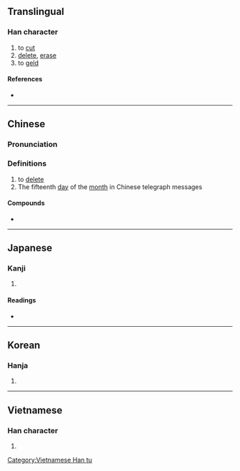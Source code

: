 {{character info/new}}
{{also|删}}
==Translingual==

===Han character===
{{Han char|rn=18|rad=刀|as=05|sn=7|four=72400|canj=BTLN|ids=⿰冊刂}}

# to [[cut]]
# [[delete]], [[erase]]
# to [[geld]]

====References====
* {{Han ref|kx=0138.281|dkj=01917|dj=0311.060|hdz=10328.120|uh=522A|ud=21034|bh=A752|bd=42834}}

----

==Chinese==
{{zh-forms|s=删}}

===Pronunciation===
{{zh-pron
|m=shān
|c=saan1
|h=pfs=
|md=
|mn=san
|w=
|mc=y
|oc=y
|cat=v
}}

===Definitions===
{{zh-hanzi}}

# to [[delete]]
# The fifteenth [[day]] of the [[month]] in Chinese telegraph messages

====Compounds====
* {{zh-l|刪除}}

----

==Japanese==

===Kanji===
{{ja-kanji|grade=|rs=刀05}}

# {{defn|lang=ja|sort=刀05}}

====Readings====
* {{ja-readings|on=[[さん]] (san)|kun=[[けずる]] (kezuru)}}

----

==Korean==

===Hanja===
{{ko-hanja|hangeul=산|rv=san|mr=san}}

# {{defn|lang=ko|sort=刀05}}

----

==Vietnamese==

===Han character===
{{vi-readings|rs=刀05| hanviet = san}}

# {{defn|vi|sort=刀05}}

[[Category:Vietnamese Han tu]]